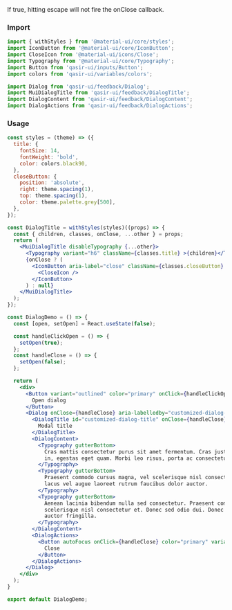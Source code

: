 
<Title>Dialog Disable Escape Key Down</Title>

<Subtitle>
If true, hitting escape will not fire the onClose callback.
</Subtitle>

### Import
```js
import { withStyles } from '@material-ui/core/styles';
import IconButton from '@material-ui/core/IconButton';
import CloseIcon from '@material-ui/icons/Close';
import Typography from '@material-ui/core/Typography';
import Button from 'qasir-ui/inputs/Button';
import colors from 'qasir-ui/variables/colors';

import Dialog from 'qasir-ui/feedback/Dialog';
import MuiDialogTitle from 'qasir-ui/feedback/DialogTitle';
import DialogContent from 'qasir-ui/feedback/DialogContent';
import DialogActions from 'qasir-ui/feedback/DialogActions';
```

### Usage

<DialogDisableEscapeKeyDown />

```jsx
const styles = (theme) => ({
  title: {
    fontSize: 14,
    fontWeight: 'bold',
    color: colors.black90,
  },
  closeButton: {
    position: 'absolute',
    right: theme.spacing(1),
    top: theme.spacing(1),
    color: theme.palette.grey[500],
  },
});

const DialogTitle = withStyles(styles)((props) => {
  const { children, classes, onClose, ...other } = props;
  return (
    <MuiDialogTitle disableTypography {...other}>
      <Typography variant="h6" className={classes.title} >{children}</Typography>
      {onClose ? (
        <IconButton aria-label="close" className={classes.closeButton} onClick={onClose}>
          <CloseIcon />
        </IconButton>
      ) : null}
    </MuiDialogTitle>
  );
});

const DialogDemo = () => {
  const [open, setOpen] = React.useState(false);

  const handleClickOpen = () => {
    setOpen(true);
  };
  const handleClose = () => {
    setOpen(false);
  };

  return (
    <div>
      <Button variant="outlined" color="primary" onClick={handleClickOpen}>
        Open dialog
      </Button>
      <Dialog onClose={handleClose} aria-labelledby="customized-dialog-title" open={open} disableEscapeKeyDown="true">
        <DialogTitle id="customized-dialog-title" onClose={handleClose}>
          Modal title
        </DialogTitle>
        <DialogContent>
          <Typography gutterBottom>
            Cras mattis consectetur purus sit amet fermentum. Cras justo odio, dapibus ac facilisis
            in, egestas eget quam. Morbi leo risus, porta ac consectetur ac, vestibulum at eros.
          </Typography>
          <Typography gutterBottom>
            Praesent commodo cursus magna, vel scelerisque nisl consectetur et. Vivamus sagittis
            lacus vel augue laoreet rutrum faucibus dolor auctor.
          </Typography>
          <Typography gutterBottom>
            Aenean lacinia bibendum nulla sed consectetur. Praesent commodo cursus magna, vel
            scelerisque nisl consectetur et. Donec sed odio dui. Donec ullamcorper nulla non metus
            auctor fringilla.
          </Typography>
        </DialogContent>
        <DialogActions>
          <Button autoFocus onClick={handleClose} color="primary" variant="contained" fullWidth>
            Close
          </Button>
        </DialogActions>
      </Dialog>
    </div>
  );
}

export default DialogDemo;   
```